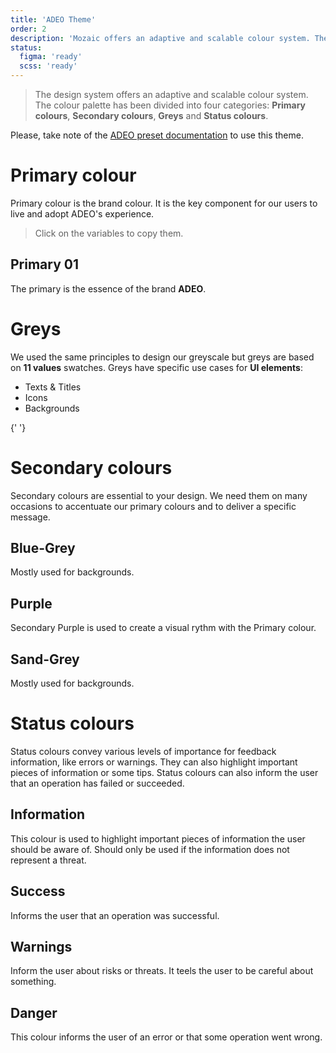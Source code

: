 ```yaml
---
title: 'ADEO Theme'
order: 2
description: 'Mozaic offers an adaptive and scalable colour system. The colour palette has been divided into four categories: Primary colours, Secondary colours, Greys and Status colours.'
status:
  figma: 'ready'
  scss: 'ready'
---
```


> The design system offers an adaptive and scalable colour system. The colour palette has been divided into four categories: **Primary colours**, **Secondary colours**, **Greys** and **Status colours**.

<Highlight theme="tips" title="Good to know">

Please, take note of the [ADEO preset documentation](/GetStarted/Developers/CustomizeTokens/adeoPreset/) to use this theme.

</Highlight>

# Primary colour

Primary colour is the brand colour. It is the key component for our users to live and adopt ADEO's experience.

> Click on the variables to copy them.

<DesignTokens id="" />

## Primary 01

The primary is the essence of the brand **ADEO**.

<Swatch preset="adeo" id="primary-01" />

# Greys

We used the same principles to design our greyscale but greys are based on **11 values** swatches. Greys have specific use cases for **UI elements**:

- Texts & Titles
- Icons
- Backgrounds

{' '}
<Swatch preset="adeo" id="grey" />

# Secondary colours

Secondary colours are essential to your design. We need them on many occasions to accentuate our primary colours and to deliver a specific message.

## Blue-Grey

Mostly used for backgrounds.

<Swatch preset="adeo" id="secondary-blue" />

## Purple

Secondary Purple is used to create a visual rythm with the Primary colour.

<Swatch preset="adeo" id="secondary-purple" />

## Sand-Grey

Mostly used for backgrounds.

<Swatch preset="adeo" id="secondary-sandgrey" />

# Status colours

Status colours convey various levels of importance for feedback information, like errors or warnings. They can also highlight important pieces of information or some tips. Status colours can also inform the user that an operation has failed or succeeded.

## Information

This colour is used to highlight important pieces of information the user should be aware of.
Should only be used if the information does not represent a threat.

<Swatch preset="adeo" id="info" />

## Success

Informs the user that an operation was successful.

<Swatch preset="adeo" id="success" />

## Warnings

Inform the user about risks or threats. It teels the user to be careful about something.

<Swatch preset="adeo" id="warning" />

## Danger

This colour informs the user of an error or that some operation went wrong.

<Swatch preset="adeo" id="danger" />
